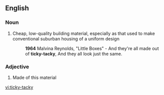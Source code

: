 ==English==

===Noun===
{{en-noun|-}}

# {{US}} Cheap, low-quality building material, especially as that used to make conventional suburban housing of a uniform design
#:'''1964''' Malvina Reynolds, "Little Boxes" - And they're all made out of '''ticky-tacky''', And they all look just the same.

===Adjective===
{{en-adj|-}}

# {{US}} Made of this material

[[vi:ticky-tacky]]